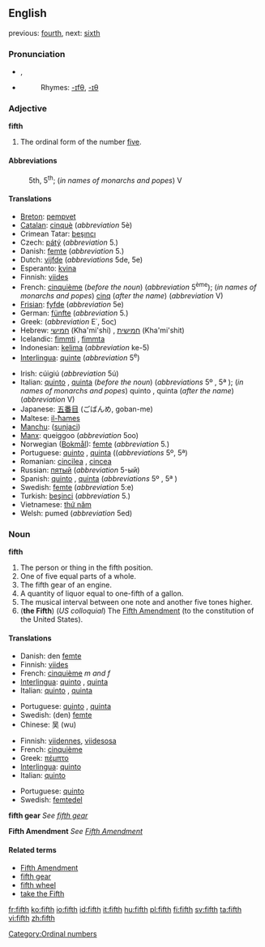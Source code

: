 {{wikipedia}}
==English==

previous: [[fourth]], next: [[sixth]]

===Pronunciation===
*{{IPA|/fifθ/}}, {{SAMPA|/fifT/}}
*{{audio|en-us-fifth.ogg|Audio (US)}}
*:Rhymes: [[Rhymes:English:-ɪfθ|-ɪfθ]], [[Rhymes:English:-ɪθ|-ɪθ]]

===Adjective===
'''fifth'''

# The ordinal form of the number [[five]].

====Abbreviations====
:5th, 5<sup>th</sup>; (''in names of monarchs and popes'') V

====Translations====
{{top}}
*[[Breton]]: [[pempvet]]
*[[Catalan]]: [[cinquè]] (''abbreviation'' 5è)
*Crimean Tatar: [[beşıncı]]
*Czech: [[pátý]] (''abbreviation'' 5.)
*Danish: [[femte]] (''abbreviation'' 5.)
*Dutch: [[vijfde]] (''abbreviations'' 5de, 5e)
*Esperanto: [[kvina]]
*Finnish: [[viides]]
*French: [[cinquième]] (''before the noun'') (''abbreviation'' 5<sup>ème</sup>); (''in names of monarchs and popes'') [[cinq]] (''after the name'') (''abbreviation'' V)
*[[Frisian]]: [[fyfde]] (''abbreviation'' 5e)
*German: [[fünfte]] (''abbreviation'' 5.)
*Greek: {{trad|el|πέμπτος}} (''abbreviation'' Ε΄, 5ος)
*Hebrew: [[חמישי]] (Kha'mi'shi) {{m}}, [[חמישית]] (Kha'mi'shit) {{f}}
*Icelandic: [[fimmti]] {{m}}, [[fimmta]] {{fn}}
*Indonesian: [[kelima]] (''abbreviation'' ke-5)
*[[Interlingua]]: [[quinte]] (''abbreviation'' 5<sup>e</sup>)
{{mid}}
*Irish: cúigiú (''abbreviation'' 5ú)
*Italian: [[quinto]] {{m}}, [[quinta]] {{f}} (''before the noun'') (''abbreviations'' 5º {{m}}, 5ª {{f}}); (''in names of monarchs and popes'') quinto {{m}}, quinta {{f}} (''after the name'') (''abbreviation'' V)
*Japanese: [[五番目]] (ごばんめ, goban-me)
*Maltese: [[il-ħames]]
*[[Manchu]]: ([[sunjaci]])
*[[Manx]]: queiggoo (''abbreviation'' 5oo)
*Norwegian ([[Bokmål]]): [[femte]] (''abbreviation'' 5.)
*Portuguese: [[quinto]] {{m}}, [[quinta]] {{f}} ((''abbreviations'' 5º{{m}}, 5ª{{f}})
*Romanian: [[cincilea]] {{m}}, [[cincea]] {{f}}
*Russian: [[пятый]] (''abbreviation'' 5-ый)
*Spanish: [[quinto]] {{m}}, [[quinta]] {{f}} (''abbreviations'' 5º {{m}}, 5ª {{f}})
*Swedish: [[femte]] (''abbreviation'' 5:e)
*Turkish: [[beşinci]] (''abbreviation'' 5.)
*Vietnamese: [[thứ năm]]
*Welsh: pumed (''abbreviation'' 5ed)
{{bottom}}

===Noun===
'''fifth'''

# The person or thing in the fifth position.
# One of five equal parts of a whole.
# The fifth gear of an engine.
# A quantity of liquor equal to one-fifth of a gallon.
# The musical interval between one note and another five tones higher.
# ('''the Fifth''') (''US colloquial'') The [[Fifth Amendment]] (to the constitution of the United States).

====Translations====

{{trans-top|person or thing in the fifth position}}
*Danish: den [[femte]] {{c}}
*Finnish: [[viides]]
*French: [[cinquième]] ''m and f''
*[[Interlingua]]: [[quinto]] {{m}}, [[quinta]] {{f}}
*Italian: [[quinto]] {{m}}, [[quinta]] {{f}}
{{trans-mid}}
*Portuguese: [[quinto]] {{m}}, [[quinta]] {{f}}
*Swedish: (den) [[femte]] {{c}}
*Chinese: 吴 (wu)
{{trans-bottom}}

{{trans-top|one of five equal parts of a whole}}
*Finnish: [[viidennes]], [[viidesosa]]
*French: [[cinquième]] {{m}}
*Greek: [[πέμπτο]] {{n}}
*[[Interlingua]]: [[quinto]]
*Italian: [[quinto]] {{m}}
{{trans-mid}}
*Portuguese: [[quinto]] {{m}}
*Swedish: [[femtedel]] {{c}}
{{trans-bottom}}

'''fifth gear'''
''See [[fifth gear]]''

{{trans-top|quantity of liquor equal to one-fifth of a gallon}}
{{trans-mid}}
{{trans-bottom}}

{{trans-top|musical interval}}
{{trans-mid}}
{{trans-bottom}}

'''Fifth Amendment'''
''See [[Fifth Amendment]]''

====Related terms====
*[[Fifth Amendment]]
*[[fifth gear]]
*[[fifth wheel]]
*[[take the Fifth]]

[[Category:Ordinal numbers]]

[[fr:fifth]]
[[ko:fifth]]
[[io:fifth]]
[[id:fifth]]
[[it:fifth]]
[[hu:fifth]]
[[pl:fifth]]
[[fi:fifth]]
[[sv:fifth]]
[[ta:fifth]]
[[vi:fifth]]
[[zh:fifth]]